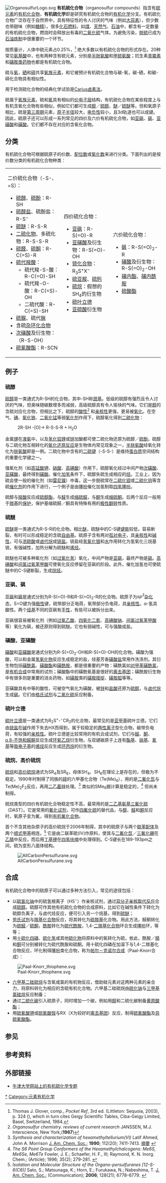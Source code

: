 [[File:OrganosulfurLogo.svg|right]]
'''有机硫化合物'''（organosulfur compounds）指含有[[硫|硫]][[元素|元素]]的[[有机化合物|有机化合物]]，'''有机硫化学'''即是研究有机硫化合物的[[有机化学|有机化学]]分支。有机硫化合物广泛存在于自然界中，具有特征性的令人讨厌的气味（例如[[大蒜素|大蒜素]]），但少数也带甜味（例如[[糖精|糖精]]）。很多[[化石燃料|化石燃料]]，如[[煤|煤]]、[[天然气|天然气]]、[[石油|石油]]中，都含有一定数量的有机硫化合物，燃烧时会释放出有毒的[[二氧化硫|二氧化硫]]气体。为避免污染，[[脱硫|脱硫]]已成为[[石油炼制|石油炼制]]中很重要的一个环节。

按质量计，人体中硫元素占0.25%，<ref>Thomas J. Glover, comp., ''Pocket Ref'', 3rd ed. (Littleton: Sequoia, 2003), p. 324 ({{LCCN|2002091021||}}), which in turn cites Geigy Scientific Tables, Ciba-Geigy Limited, Basel, Switzerland, 1984.</ref> 绝大多数以有机硫化合物的形式存在。20种常见[[氨基酸|氨基酸]]中，也有两种含有硫元素，分别是[[半胱氨酸|半胱氨酸]]和[[甲硫氨酸|甲硫氨酸]]；抗生素[[青霉素|青霉素]]和[[磺胺类药物|磺胺类药物]]也都是有机硫化合物。

硫与[[氧|氧]]，[[硒|硒]]和[[碲|碲]]共享[[氧族元素|氧族元素]]，和它被预计有机硫化合物与碳-氧，碳-硒，和碳-碲化合物具有相似性。

用于检测硫化合物的经典化学试验是[[Carius法|Carius卤素法]]。

硫属于[[氧族元素|氧族元素]]，硫和[[氧|氧]]具有相似的[[价电子层|价电子层]]结构，有机硫化合物在某些程度上与有机含氧化合物有些相似，例如它们都可生成[[醇|醇]]／[[硫醇|硫醇]]、[[醚|醚]]／[[硫醚|硫醚]]等。但和氧原子相比，硫是[[第三周期|第三周期]]元素，[[原子半径|原子半径]]较大，[[电负性|电负性]]较小，且3d轨道也可以成键。因此，硫原子还可以形成一系列常见的四价及六价有机硫化合物，如[[亚砜|亚砜]]、[[砜|砜]]、[[亚磺酸|亚磺酸]]和[[磺酸|磺酸]]。它们都不存在对应的含氧化合物。

==分类==
有机硫化合物可根据硫原子的价数、[[配位数|配位数]]或[[氧化数|氧化数]]来进行分类。下面列出的是按价数分类的有机硫化合物种类：

{| class="wikitable" align="center" 
|-
|二价硫化合物（-S-、=S）：
*[[硫醇|硫醇]]、[[硫酚|硫酚]]：R-SH
*[[硫醇盐|硫醇盐]]、硫酚盐：R-S<sup>−</sup>
*[[硫醚|硫醚]]：R-S-R
*[[二硫化物|二硫化物]]、多硫化物：R-S-S-R
*[[硫醛|硫醛]]、[[硫酮|硫酮]]：R-C(=S)-R
*[[硫代羧酸|硫代羧酸]]：
**硫代羧-S-酸：R-C(=O)-SH
**硫代羧-O-酸：R-C(=S)-OH
**二硫代酸：R-C(=S)-SH
*[[硫脲|硫脲]]、硫代[[脒|脒]]
*含硫[[杂环化合物|杂环化合物]]
*[[次磺酸|次磺酸]]及衍生物：（R-S-OH）
*[[硫氰酸酯|硫氰酸酯]]：R-SCN
|四价硫化合物：
*[[亚砜|亚砜]]：R-S(=O)-R
*[[亚磺酸|亚磺酸]]及衍生物：R-S(=O)-OH
*[[锍化合物|锍化合物]]：R<sub>3</sub>S<sup>+</sup>X<sup>−</sup>
*[[硫亚胺|硫亚胺]]、[[硫肟|硫肟]]
*[[硫烷|硫烷]]：假想的SH<sub>4</sub>的衍生物
*[[硫叶立德|硫叶立德]]
*[[亚硫酸|亚硫酸]]衍生物
|六价硫化合物：
*[[砜|砜]]：R-S(=O)<sub>2</sub>-R
*[[磺酸|磺酸]]及衍生物：R-S(=O)<sub>2</sub>-OH
*[[磺内酯|磺内酯]]、[[磺内酰胺|磺内酰胺]]
*[[硫酸酯|硫酸酯]]
|}

==例子==
===硫醇===
[[硫醇|硫醇]]是一类通式为R-SH的化合物，其中-SH称[[巯基|巯基]]。低级的硫醇有强烈且令人讨厌的气味，但臭味随碳数增多而减弱，高级硫醇具有令人愉快的气味。它们是[[醇|醇]]的含硫对应化合物，但相比之下，硫醇的[[酸性|酸性]]<ref>''Organosulfur chemistry. reviews of current research'' JANSSEN, M.J. Interscience, New York,('''1967''')</ref> 和[[亲核性|亲核性]]更强，更易被[[氧化|氧化]]。在空气、[[碘|碘]]、[[氧化铁|氧化铁]]、[[二氧化锰|二氧化锰]]等弱[[氧化剂|氧化剂]]作用下，硫醇氧化得到[[二硫化物|二硫化物]]：
:2R-SH -[O]→ R-S-S-R + H<sub>2</sub>O
金属[[锂|锂]]在[[液氨|液氨]]中，以及[[氢化铝锂|氢化铝锂]]或[[锌|锌]]加酸都可使二硫化物还原为硫醇／[[硫酚|硫酚]]。硫醇与二硫化物互相转化的[[氧化还原反应|氧化还原反应]]是生物体内常见现象之一，[[半胱氨酸|半胱氨酸]]经氧化转化为[[胱氨酸|胱氨酸]]即是一例。二硫化物中含有的[[二硫键|二硫键]]（-S-S-）是维持[[蛋白质|蛋白质]]空间结构的重要化学键之一。

强氧化剂（如[[高锰酸钾|高锰酸钾]]、[[硝酸|硝酸]]、[[高碘酸|高碘酸]]）作用下，硫醇氧化经过中间产物[[次磺酸|次磺酸]]、[[亚磺酸|亚磺酸]]，最终得到[[磺酸|磺酸]]。催化[[加氢|加氢]]条件下，硫醇失硫生成相应的[[烃|烃]]。工业上，因为硫会使一般的催化剂（如[[雷尼镍|雷尼镍]]）中毒，这一步脱硫常在[[二硫化钼|二硫化钼]]或[[二硫化钨|二硫化钨]]等含硫[[催化剂|催化剂]]的作用下进行，一个例子是由[[噻吩|噻吩]]催化加氢制取[[四氢噻吩|四氢噻吩]]。

硫醇与[[羧酸|羧酸]]反应成[[硫酯|硫醇酯]]，与[[醛|醛]]生成[[缩硫醛|缩硫醛]]，与[[酮|酮]]生成[[缩硫酮|缩硫酮]]。后两个反应一般用于[[羰基|羰基]]的[[保护基|保护]]，保护基缩硫醛／酮具有特殊有用的[[极性翻转|极性翻转]]性质。

===硫醚===
[[硫醚|硫醚]]是一类通式为R-S-R的化合物。相比[[醚|醚]]，硫醚中的C-S键[[键能|键能]]较低，容易断裂，有时可以形成稳定的含硫[[自由基|自由基]]。硫原子含有两对[[孤对电子|孤对电子]]，具[[亲核性|亲核性]]和[[碱性|碱性]]，可与[[浓硫酸|浓硫酸]]或[[卤代烷|卤代烷]]成[[锍盐|锍盐]]。锍盐经[[氢氧化银|氢氧化银]]和[[水|水]]作用转化为氢氧化三烷基锍，有强碱性，加热分解为硫醚和[[烯烃|烯烃]]。

硫醚也可被多种氧化剂（如[[过氧化氢|过氧化氢]]）氧化，中间产物是[[亚砜|亚砜]]，最终产物是[[砜|砜]]。[[高碘酸|高碘酸]]和[[间氯过氧苯甲酸|间氯过氧苯甲酸]]可使氧化反应停留在亚砜的阶段。此外，催化加氢也可使硫醚中的C-S键断裂，生成[[烷烃|烷烃]]。

===亚砜、砜===
[[亚砜|亚砜]]和[[砜|砜]]是通式分别为R-S(=O)-R和R-S(=O)<sub>2</sub>-R的化合物。硫原子为''sp<sup>3</sup>''[[杂化|杂化]]态，S=O键为强[[极性|极性]]键，硫带部分正电荷，氧带部分负电荷，具[[亲核性|亲核性]]。α-氢具酸性。两个[[烃基|烃基]]不同的亚砜有[[手性|手性]]，有些可以被拆分出来。

亚砜很容易被氧化剂（例如[[过氧乙酸|过氧乙酸]]、[[四氧化二氮|四氧化二氮]]、[[高碘酸钠|高碘酸钠]]、[[间氯过氧苯甲酸|间氯过氧苯甲酸]]等）氧化为砜，被还原则得到硫醚。它也有弱碱性，可与强酸成盐。

===磺酸、亚磺酸===
[[磺酸|磺酸]]和[[亚磺酸|亚磺酸]]是通式分别为R-S(=O)<sub>2</sub>-OH和R-S(=O)-OH的化合物。磺酸为强酸，可以和金属[[氢氧化物|氢氧化物]]反应生成稳定的盐，烃基芳香[[磺酸盐|磺酸盐]]常用作洗涤剂。其衍生物包括[[磺酰氯|磺酰氯]]、[[磺酸酯|磺酸酯]]和[[磺酰胺|磺酰胺]]，都是很重要的产物：磺酰氯如[[对甲苯磺酰氯|对甲苯磺酰氯]]，是[[有机合成|有机合成]]中常用的试剂；磺酸酯中的磺酰氧基是很好的[[离去基团|离去基团]]；磺酰胺衍生物中有很多则是重要的消炎药物，如[[磺胺|磺胺]]类的[[磺胺嘧啶|磺胺嘧啶]]、[[磺胺胍|磺胺胍]]等等。

亚磺酸具有中等的酸性，可被空气氧化为磺酸，被[[锌|锌]]和[[盐酸|盐酸]]还原为[[硫醇|硫醇]]，与[[卤代烷|卤代烷]]生成[[砜|砜]]。它们由[[格氏试剂|格氏试剂]]与[[二氧化硫|二氧化硫]]反应制备。

===硫叶立德===
[[硫叶立德|硫叶立德]]是一类通式为R<sub>2</sub>S<sup>+</sup>-<sup>−</sup>CR<sub>2</sub>的化合物，最常见的是[[亚甲基|亚甲基]]硫叶立德。它们由[[锍盐|锍盐]]在[[碱|碱]]作用下失去HX而得到，属于较稳定的[[两性离子|两性离子]]型化合物，碳带负电荷，有较强的[[亲核性|亲核性]]。硫叶立德是比较常用的有机合成试剂，它们与[[醛|醛]]、[[酮|酮]]、[[α,β-不饱和醛酮|α,β-不饱和醛酮]]反应生成[[环氧乙烷|环氧乙烷]]衍生物，与双键碳原子上连有[[酯|酯基]]、[[硝基|硝基]]、[[氰基|氰基]]等[[吸电子基|吸电子基]]的[[烯烃|烯烃]]反应生成[[环丙烷|环丙烷]]的衍生物。

===硫烷、高价硫烷===
[[硫烷|硫烷]]和[[高价硫烷|高价硫烷]]通式为SR<sub>4</sub>及SR<sub>6</sub>，母体SH<sub>4</sub>、SH<sub>6</sub>在理论上是存在的，但极为不稳定。1990年时制得了同族的[[碲|碲]]的六甲基化合物（Te(Me)<sub>6</sub>），用的是[[二氟化氙|二氟化氙]]与Te(Me)<sub>2</sub>F<sub>2</sub>反应，再用[[二乙基锌|二乙基锌]]处理。<ref>''Synthesis and characterization of hexamethyltellurium(VI)'' Latif Ahmed, John A. Morrison [[J._Am._Chem._Soc.|J. Am. Chem. Soc.]]; '''1990'''; 112(20); 7411-7413. [http://pubs.acs.org/cgi-bin/abstract.cgi/jacsat/1990/112/i20/f-pdf/f_ja00176a061.pdf 摘要] {{Wayback|url=http://pubs.acs.org/cgi-bin/abstract.cgi/jacsat/1990/112/i20/f-pdf/f_ja00176a061.pdf |date=20080528041242 }}</ref> 类似的SMe<sub>6</sub>据计算是稳定的，<ref>''The S6 Point Group Conformers of the Hexamethylchalcogens: Me6S, Me6Se, Me6Te'' Fowler, J. E.; Schaefer, H. F., III; Raymond, K. N. Inorg. Chem.; (Article); 1996; 35(2); 279-281. {{DOI| 10.1021/ic940240d}} </ref> 但尚未制得。

硫烷类型的四价有机硫化合物稳定性不高，最常用的是[[二乙基氨基三氟化硫|二乙基氨基三氟化硫]]（DAST）。它是常用的[[氟化试剂|氟化试剂]]，可作[[四氟化硫|四氟化硫]]的替代品，与[[醇|醇]]、[[醛|醛]]和[[酮|酮]]反应时，氧原子变为氟，得到[[有机氟化合物|有机氟化合物]]。

首个不含其他杂原子的高价硫烷于2006年制得，其中的硫原子与两个[[联苯|联苯]][[配体_(化学)|配体]]及两个[[顺式|顺式]][[甲基|甲基]]相连。<ref>''Isolation and Molecular Structure of the Organo-persulfuranes [12-S-6(C6)]'' Sato, S.; Matsunaga, K.; Horn, E.; Furukawa, N.; Nabeshima, T. [[J._Am._Chem._Soc.|J. Am. Chem. Soc.]]; (Communication); '''2006'''; 128(21); 6778-6779.  {{DOI|10.1021/ja060497y}}</ref> 它是由二联苯硫(IV)作原料，使其与[[二氟化氙|二氟化氙]]／[[三氟化硼|三氟化硼]]在[[乙腈|乙腈]]中反应，而后用[[丁基锂|丁基锂]]在[[四氢呋喃|四氢呋喃]]中处理得到。C-S键长在189-193pm之间，硫为变形八面体结构。

[[File:AllCarbonPersulfurane.svg|center]]

==合成==
有机硫化合物中的硫原子可以通过多种方法引入，常见的途径包括：
*以[[硫氢化钠|硫氢化钠]]中的硫氢根离子（HS<sup>−</sup>）作亲核试剂，通过[[双分子亲核取代反应|双分子亲核取代反应]]合成[[硫醇|硫醇]]。硫醇可作其他有机硫化合物的合成原料，比如它在碱性条件下转化为硫醇负离子，与卤代烃反应，便可引入另一个烷基，得到[[硫醚|硫醚]]；
*[[劳氏试剂|劳氏试剂]]与[[羰基化合物|羰基化合物]]反应，将其转化为[[硫羰基|硫羰基]]化合物。用此方法，醛酮转化为[[硫醛|硫醛]]／[[硫酮|硫酮]]，[[酰胺|酰胺]]转化为[[硫代酰胺|硫代酰胺]]，1,4-[[二羰基化合物|二羰基化合物]]环合生成[[噻吩|噻吩]]环，等等；
*用[[十硫化四磷|十硫化四磷]]、[[硫化氢|硫化氢]]或其他[[硫化物|硫化物]]将原料中的氧转化为硫，依此，酰胺／[[腈|腈]]和[[酮|酮]]可分别被转化为硫代酰胺和硫酮。用十硫化四磷在加温下与1,4-二羰基化合物反应，环化制得[[噻吩|噻吩]]类化合物，称为[[帕尔－克诺尔合成|帕尔－克诺尔合成]]（Paal-Knorr合成）：

[[File:Paal-Knorr_thiophene.svg|center]]

*[[六甲基二硅硫烷|六甲基二硅硫烷]]与含氧或氯的有机物反应，借助硅元素对这两种元素的亲合力，将原料转化为相应的含硫有机化合物。六甲基二硅硫烷由[[硫化钠|硫化钠]]与[[三甲基氯硅烷|三甲基氯硅烷]]反应制备；
*通过[[二硫化碳|二硫化碳]]引入硫原子，同时增加一个碳，例如用[[醇|醇]]和二硫化碳制备[[黄原酸酯|黄原酸酯]]；
*用[[硫氰酸钾|硫氰酸钾]]或[[硫氰酸铵|硫氰酸铵]]与RX（X为较好的[[离去基团|离去基团]]）反应，制得[[硫氰酸酯|硫氰酸酯]]及[[异硫氰酸酯|异硫氰酸酯]]。

==参见==
{{含碳化合物}}

==参考资料==
{{reflist}}

==外部链接==
*[http://users.ox.ac.uk/~mwalter/web_05/resources/sulph_chem/organosulphur_chemistry.shtml 牛津大学网站上的有机硫化学专题] {{Wayback|url=http://users.ox.ac.uk/~mwalter/web_05/resources/sulph_chem/organosulphur_chemistry.shtml |date=20080915160500 }}{{en icon}}

{{Authority control}}
[[Category:有机硫化合物|*]]
[[Category:元素有机化学|Category:元素有机化学]]